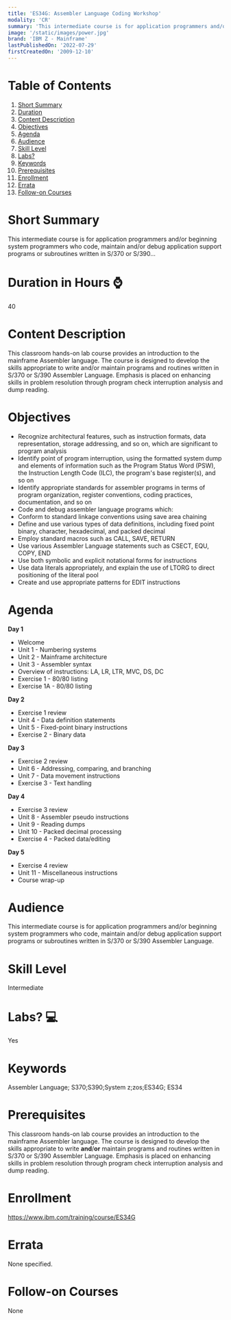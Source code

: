 ```yaml
---
title: 'ES34G: Assembler Language Coding Workshop'
modality: 'CR'
summary: 'This intermediate course is for application programmers and/or beginning system programmers who code, maintain and/or debug application support programs or subroutines written in S/370 or S/390...'
image: '/static/images/power.jpg'
brand: 'IBM Z - Mainframe'
lastPublishedOn: '2022-07-29'
firstCreatedOn: '2009-12-10'
---
```

# Table of Contents
1.  [Short Summary](#short-summary)
2.  [Duration](#duration-in-hours-)
3.  [Content Description](#content-description)
4.  [Objectives](#objectives)
5.  [Agenda](#agenda)
6.  [Audience](#audience)
7.  [Skill Level](#skill-level)
8.  [Labs?](#labs-)
9.  [Keywords](#keywords)
10. [Prerequisites](#prerequisites)
11. [Enrollment](#enrollment)
12. [Errata](#errata)
13. [Follow-on Courses](#follow-on-courses)

# Short Summary
This intermediate course is for application programmers and/or beginning system programmers who code, maintain and/or debug application support programs or subroutines written in S/370 or S/390...

# Duration in Hours ⌚
40

# Content Description
This classroom hands-on lab course provides an introduction to the mainframe Assembler language. The course is designed to develop the skills appropriate to write and/or maintain programs and routines written in S/370 or S/390 Assembler Language. Emphasis is placed on enhancing skills in problem resolution through program check interruption analysis and dump reading.



# Objectives
* Recognize architectural features, such as instruction formats, data representation, storage addressing, and so on, which are significant to program analysis
* Identify point of program interruption, using the formatted system dump and elements of information such as the Program Status Word (PSW), the Instruction Length Code (ILC), the program's base register(s), and so on
* Identify appropriate standards for assembler programs in terms of program organization, register conventions, coding practices, documentation, and so on
* Code and debug assembler language programs which:
* Conform to standard linkage conventions using save area chaining
* Define and use various types of data definitions, including fixed point binary, character, hexadecimal, and packed decimal
* Employ standard macros such as CALL, SAVE, RETURN
* Use various Assembler Language statements such as CSECT, EQU, COPY, END
* Use both symbolic and explicit notational forms for instructions
* Use data literals appropriately, and explain the use of LTORG to direct positioning of the literal pool
* Create and use appropriate patterns for EDIT instructions


# Agenda
**Day 1**

* Welcome
* Unit 1 - Numbering systems
* Unit 2 - Mainframe architecture
* Unit 3 - Assembler syntax
* Overview of instructions: LA, LR, LTR, MVC, DS, DC
* Exercise 1 - 80/80 listing
* Exercise 1A - 80/80 listing

**Day 2**

* Exercise 1 review
* Unit 4 - Data definition statements
* Unit 5 - Fixed-point binary instructions
* Exercise 2 - Binary data

**Day 3**

* Exercise 2 review
* Unit 6 - Addressing, comparing, and branching
* Unit 7 - Data movement instructions
* Exercise 3 - Text handling

**Day 4**

* Exercise 3 review
* Unit 8 - Assembler pseudo instructions
* Unit 9 - Reading dumps
* Unit 10 - Packed decimal processing
* Exercise 4 - Packed data/editing

**Day 5**

* Exercise 4 review
* Unit 11 - Miscellaneous instructions
* Course wrap-up


# Audience
This intermediate course is for application programmers and/or beginning system programmers who code, maintain and/or debug application support programs or subroutines written in S/370 or S/390 Assembler Language.



# Skill Level
Intermediate        

# Labs? 💻
Yes

# Keywords
Assembler Language; S370;S390;System z;zos;ES34G; ES34

# Prerequisites
This classroom hands-on lab course provides an introduction to the mainframe Assembler language. The course is designed to develop the skills appropriate to write **and**/**or** maintain programs and routines written in S/370 or S/390 Assembler Language. Emphasis is placed on enhancing skills in problem resolution through program check interruption analysis and dump reading.



# Enrollment
https://www.ibm.com/training/course/ES34G

# Errata
None specified.

# Follow-on Courses
None

